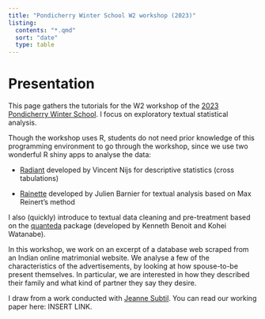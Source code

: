 ---
title: "Pondicherry Winter School W2 workshop (2023)" 
listing:
  contents: "*.qmd"
  sort: "date"
  type: table
---

# Presentation

This page gathers the tutorials for the W2 workshop of the [2023 Pondicherry Winter School](https://www.ifpindia.org/ifp-in-spotlight/digital-society-social-sciences-winter-school-november-13-17-2023/). I focus on exploratory textual statistical analysis.

Though the workshop uses R, students do not need prior knowledge of this programming environment to go through the workshop, since we use two wonderful R shiny apps to analyse the data:

-   [Radiant](https://radiant-rstats.github.io/docs/index.html) developed by Vincent Nijs for descriptive statistics (cross tabulations)

-   [Rainette](https://juba.github.io/rainette/index.html) developed by Julien Barnier for textual analysis based on Max Reinert's method

I also (quickly) introduce to textual data cleaning and pre-treatment based on the [quanteda](https://quanteda.io/) package (developed by Kenneth Benoit and Kohei Watanabe).

In this workshop, we work on an excerpt of a database web scraped from an Indian online matrimonial website. We analyse a few of the characteristics of the advertisements, by looking at how spouse-to-be present themselves. In particular, we are interested in how they described their family and what kind of partner they say they desire.

I draw from a work conducted with [Jeanne Subtil](https://www.linkedin.com/in/jeanne-subtil-a81757106/?originalSubdomain=fr). You can read our working paper here: INSERT LINK.
